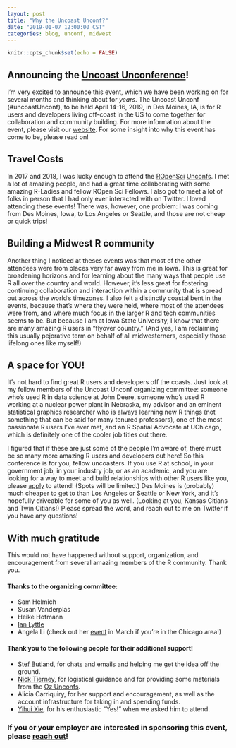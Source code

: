 ```yaml
---
layout: post
title: "Why the Uncoast Unconf?"
date: "2019-01-07 12:00:00 CST"
categories: blog, unconf, midwest
---
```


```r
knitr::opts_chunk$set(echo = FALSE)
```

## Announcing the [Uncoast Unconference](https://uncoast-unconference.netlify.com/)!

I'm very excited to announce this event, which we have been working on for several months and thinking about for *years*. The Uncoast Unconf (#uncoastUnconf), to be held April 14-16, 2019, in Des Moines, IA, is for R users and developers living off-coast in the US to come together for collaboration and community building. For more information about the event, please visit our [website](https://uncoast-unconference.netlify.com/). For some insight into why this event has come to be, please read on! 

## Travel Costs

In 2017 and 2018, I was lucky enough to attend the [ROpenSci](http://unconf18.ropensci.org/) [Unconfs](http://unconf17.ropensci.org/). I met a lot of amazing people, and had a great time collaborating with some amazing R-Ladies and fellow ROpen Sci Fellows. I also got to meet a lot of folks in person that I had only ever interacted with on Twitter. I loved attending these events! There was, however, one problem: I was coming from Des Moines, Iowa, to Los Angeles or Seattle, and those are not cheap or quick trips! 

## Building a Midwest R community

Another thing I noticed at theses events was that most of the other attendees were from places very far away from me in Iowa. This is great for broadening horizons and for learning about the many ways that people use R all over the country and world. However, it's less great for fostering continuing collaboration and interaction within a community that is spread out across the world's timezones. I also felt a distinctly coastal bent in the events, because that's where they were held, where most of the attendees were from, and where much focus in the larger R and tech communities seems to be. But because I am at Iowa State University, I know that there are many amazing R users in "flyover country." (And yes, I am reclaiming this usually pejorative term on behalf of all midwesterners, especially those lifelong ones like myself!) 

## A space for YOU!

It's not hard to find great R users and developers off the coasts. Just look at my fellow members of the Uncoast Unconf organizing committee: someone who's used R in data science at John Deere, someone who's used R working at a nuclear power plant in Nebraska, my advisor and an eminent statistical graphics researcher who is always learning new R things (not something that can be said for many tenured professors), one of the most passionate R users I've ever met, and an R Spatial Advocate at UChicago, which is definitely one of the cooler job titles out there. 

I figured that if these are just some of the people I'm aware of, there must be so many more amazing R users and developers out here! So this conference is for you, fellow uncoasters. If you use R at school, in your government job, in your industry job, or as an academic, and you are looking for a way to meet and build relationships with other R users like you, please [apply](https://iastate.qualtrics.com/jfe/form/SV_b45oWxx4lIt8NMh) to attend! (Spots will be limited.) Des Moines is (probably) much cheaper to get to than Los Angeles or Seattle or New York, and it's hopefully driveable for some of you as well. (Looking at you, Kansas Citians and Twin Citians!) Please spread the word, and reach out to me on Twitter if you have any questions!

## With much gratitude

This would not have happened without support, organization, and encouragement from several amazing members of the R community. Thank you. 

#### Thanks to the organizing committee:

- Sam Helmich
- Susan Vanderplas
- Heike Hofmann 
- [Ian Lyttle](http://ijlyttle.github.io/)
- Angela Li (check out her [event](https://chirunconf.github.io/) in March if you're in the Chicago area!)


#### Thank you to the following people for their additional support! 

- [Stef Butland](https://twitter.com/stefaniebutland?lang=en), for chats and emails and helping me get the idea off the ground.
- [Nick Tierney](https://www.njtierney.com/), for logistical guidance and for providing some materials from the [Oz Unconfs](https://ozunconf18.ropensci.org/).
- Alicia Carriquiry, for her support and encouragement, as well as the account infrastructure for taking in and spending funds. 
- [Yihui Xie](https://yihui.name/en/), for his enthusiastic "Yes!" when we asked him to attend.

### If you or your employer are interested in sponsoring this event, please [reach out](mailto:sctyner90@gmail.com)! 
